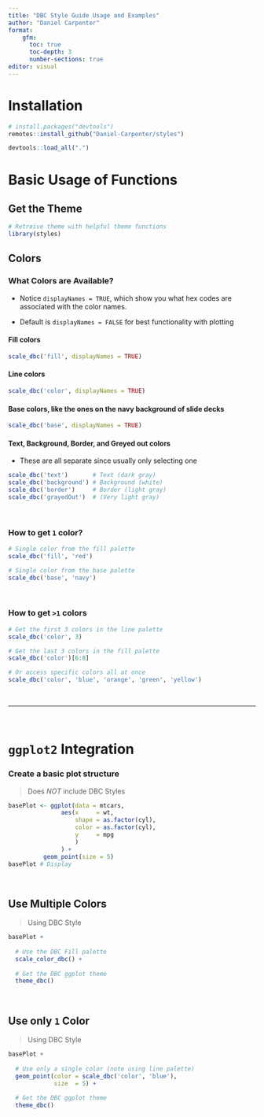 ```yaml
---
title: "DBC Style Guide Usage and Examples"
author: "Daniel Carpenter"
format: 
    gfm:
      toc: true
      toc-depth: 3
      number-sections: true
editor: visual
---
```


# Installation

```r
# install.packages("devtools")
remotes::install_github("Daniel-Carpenter/styles")
```


```r
devtools::load_all(".")
```


# Basic Usage of Functions

## Get the Theme

```r
# Retreive theme with helpful theme functions
library(styles)
```

## Colors

### What Colors are Available?

-   Notice `displayNames = TRUE`, which show you what hex codes are associated with the color names.

-   Default is `displayNames = FALSE` for best functionality with plotting

#### Fill colors

```r
scale_dbc('fill', displayNames = TRUE)
```

#### Line colors

```r
scale_dbc('color', displayNames = TRUE)
```

#### Base colors, like the ones on the navy background of slide decks

```r
scale_dbc('base', displayNames = TRUE)
```

#### Text, Background, Border, and Greyed out colors

-   These are all separate since usually only selecting one

```r
scale_dbc('text')       # Text (dark gray) 
scale_dbc('background') # Background (white)
scale_dbc('border')     # Border (light gray)
scale_dbc('grayedOut')  # (Very light gray)
```

<br>

### How to get `1` color?

```r
# Single color from the fill palette
scale_dbc('fill', 'red')

# Single color from the base palette
scale_dbc('base', 'navy')
```

<br>

### How to get `>1` colors

```r
# Get the first 3 colors in the line palette
scale_dbc('color', 3)

# Get the last 3 colors in the fill palette
scale_dbc('color')[6:8]

# Or access specific colors all at once
scale_dbc('color', 'blue', 'orange', 'green', 'yellow')
```

<br>

------------------------------------------------------------------------

<br>

# `ggplot2` Integration

### Create a basic plot structure

> Does *NOT* include DBC Styles

```r
basePlot <- ggplot(data = mtcars,
               aes(x     = wt,
                   shape = as.factor(cyl),
                   color = as.factor(cyl),
                   y     = mpg
                   )
               ) +
          geom_point(size = 5)
basePlot # Display
```

<br>

## Use Multiple Colors

> Using DBC Style

```r
basePlot +
  
  # Use the DBC Fill palette
  scale_color_dbc() +
  
  # Get the DBC ggplot theme
  theme_dbc()
```

<br>

## Use only `1` Color

> Using DBC Style

```r
basePlot + 
  
  # Use only a single color (note using line palette)
  geom_point(color = scale_dbc('color', 'blue'),
             size  = 5) +
  
  # Get the DBC ggplot theme
  theme_dbc()
```
